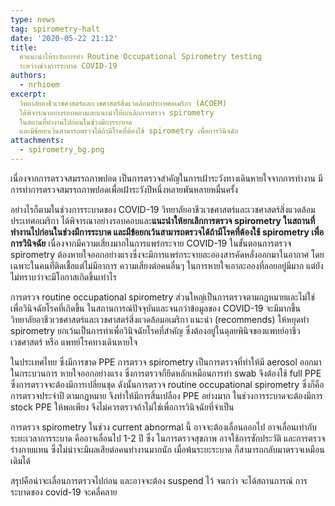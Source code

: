 ```yaml
---
type: news
tag: spirometry-halt
date: '2020-05-22 21:12'
title: 
  คำแนะนำให้ระงับการทำ Routine Occupational Spirometry testing
  ระหว่างช่วงการระบาด COVID-19
authors:
  - nrhioem
excerpt: 
  วิทยาลัยอาชีวเวชศาสตร์และเวชศาสตร์สิ่งแวดล้อมประเทศอเมริกา (ACOEM)
  ได้พิจารณาอย่างรอบคอบและแนะนำให้ยกเลิกการตรวจ spirometry
  ในสถานที่ทำงานไปก่อนในช่วงมีการระบาด
  และมีข้อยกเว้นสามารถตรวจได้ถ้ามีโรคที่ต้องใช้ spirometry เพื่อการวินิจฉัย
attachments:
  - spirometry_bg.png
---
```





เนื่องจากการตรวจสมรรถภาพปอด เป็นการตรวจสำคัญในการเฝ้าระวังทางเดินหายใจจากการทำงาน มีการทำการตรวจสมรรถภาพปอดเพื่อเฝ้าระวังปีหนึ่งหลายพันหลายหมื่นครั้ง

อย่างไรก็ตามในช่วงการระบาดของ COVID-19 วิทยาลัยอาชีวเวชศาสตร์และเวชศาสตร์สิ่งแวดล้อมประเทศอเมริกา ได้พิจารณาอย่างรอบคอบและ**แนะนำให้ยกเลิกการตรวจ spirometry ในสถานที่ทำงานไปก่อนในช่วงมีการระบาด และมีข้อยกเว้นสามารถตรวจได้ถ้ามีโรคที่ต้องใช้ spirometry เพื่อการวินิจฉัย** เนื่องจากมีความเสี่ยงมากในการแพร่กระจาย COVID-19 ในขั้นตอนการตรวจ spirometry ต้องหายใจออกอย่างแรงซึ่งจะมีการแพร่กระจายละอองสารคัดหลั่งออกมาในอากาศ โดยเฉพาะในคนที่ติดเชื้อแต่ไม่มีอาการ ความเสี่ยงต่อคนอื่นๆ ในการหายใจเอาละอองที่ลอยอยู่มีมาก แต่ยังไม่ทราบว่าจะมีโอกาสเกิดขึ้นเท่าไร

การตรวจ routine occupational spirometry ส่วนใหญ่เป็นการตรวจตามกฏหมายและไม่ใช่เพื่อวินิจฉัยโรคที่เกิดขึ้น ในสถานการณ์ปัจจุบันและจนกว่าข้อมูลของ COVID-19 จะมีมากขึ้น วิทยาลัยอาชีวเวชศาสตร์และเวชศาสตร์สิ่งแวดล้อมอเมริกา แนะนำ (recommends) ให้หยุดทำ spirometry ยกเว้นเป็นการทำเพื่อวินิจฉัยโรคที่สำคัญ ซึ่งต้องอยู่ในดุลยพินิจของแพทย์อาชีวเวชศาสตร์ หรือ แพทย์โรคทางเดินหายใจ

ในประเทศไทย ซึ่งมีการขาด PPE การตรวจ spirometry เป็นการตรวจที่ทำให้มี aerosol ออกมาในกระบวนการ หายใจออกอย่างแรง ซึ่งการตรวจก็ยึดหลักเหมือนการทำ swab จึงต้องใช้ full PPE ซึ่งการตรวจจะต้องมีการเปลี่ยนชุด ดังนั้นการตรวจ routine occupational spirometry ซึ่งก็คือการตรวจประจำปี ตามกฎหมาย จึงทำให้มีการสิ้นเปลือง PPE อย่างมาก ในช่วงการระบาดจะต้องมีการ stock PPE ให้พอเพียง จึงไม่ควรตรวจถ้าไม่ใช่เพื่อการวินิจฉัยที่จำเป็น

การตรวจ spirometry ในช่วง current abnormal นี้ อาจจะต้องเลื่อนออกไป อาจเลื่อนเท่ากับระยะเวลาการระบาด คืออาจเลื่อนไป 1-2 ปี ซึ่ง ในการตรวจสุขภาพ อาจใช้การซักประวัติ และการตรวจร่างกายแทน ซึ่งไม่น่าจะมีผลเสียต่อคนทำงานมากนัก เมื่อพ้นระยะระบาด ก็สามารถกลับมาตรวจเหมือนเดิมใด้

สรุปคือน่าจะเลื่อนการตรวจไปก่อน และอาจจะต้อง suspend ไว้ จนกว่า จะได้สถานการณ์ การระบาดของ covid-19 จะคลี่คลาย